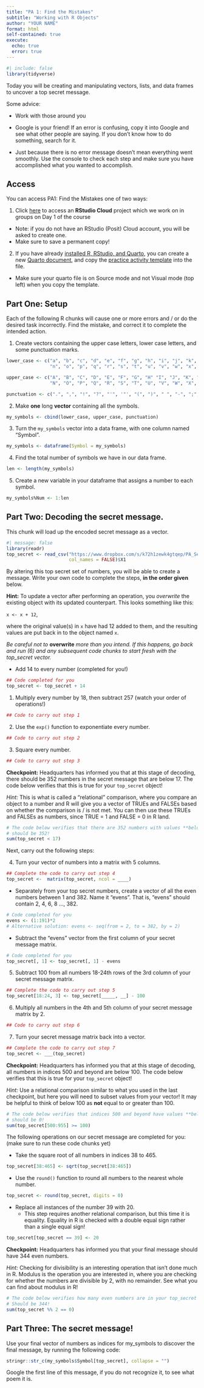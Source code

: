 ```yaml
---
title: "PA 1: Find the Mistakes"
subtitle: "Working with R Objects"
author: "YOUR NAME"
format: html
self-contained: true
execute:
  echo: true
  error: true
---
```


```r
#| include: false
library(tidyverse)
```

Today you will be creating and manipulating vectors, lists, and data frames to
uncover a top secret message.

Some advice:

+ Work with those around you

+ Google is your friend!  If an error is confusing, copy it into Google and see
what other people are saying.  If you don't know how to do something, search for
it.

+ Just because there is no error message doesn't mean everything went smoothly.
Use the console to check each step and make sure you have accomplished what you
wanted to accomplish.

## Access

You can access PA1: Find the Mistakes one of two ways:

1. Click [here](https://posit.cloud/content/5172799) to access an **RStudio Cloud** project which we work on in groups on Day 1 of the course
  + Note: if you do not have an RStudio (Posit) Cloud account, you will be asked to create one.
  + Make sure to save a permanent copy!

2. If you have already [installed R, RStudio, and Quarto](https://earobinson95.github.io/stat331-calpoly-text/01-introduction.html#checkin3-install), you can create a new [Quarto document](https://earobinson95.github.io/stat331-calpoly-text/01-introduction.html#notebooks), and copy the [practice activity template](https://raw.githubusercontent.com/earobinson95/stat331-calpoly/master/practice-activities/PA1-find-the-mistakes.qmd?token=GHSAT0AAAAAABYBOW2KDYAEG2R7JS4OT2HMY54NK7A) into the file.
  + Make sure your quarto file is on Source mode and not Visual mode (top left) when you copy the template.

## Part One: Setup

Each of the following R chunks will cause one or more errors and / or do the
desired task incorrectly.  Find the mistake, and correct it to complete the
intended action.

1. Create vectors containing the upper case letters, lower case letters, and
some punctuation marks.

```r
lower_case <- c("a", "b", "c", "d", "e", "f", "g", "h", "i", "j", "k", "l", "m",
                "n", "o", "p", "q", "r", "s", "t", "u", "v", "w", "x", "y", "z")

upper_case <- c("A", "B", "C", "D", "E", "F", "G", "H" "I", "J", "K", "L", "M",
                "N", "O", "P", "Q", "R", "S", "T", "U", "V", "W", "X", "Y", "Z")

punctuation <- c(".", ",", "!", "?", "'", '"', "(", ")", " ", "-", ";", ":")
```

2. Make **one** long **vector** containing all the symbols.

```r
my_symbols <- cbind(lower_case, upper_case, punctuation)
```


3. Turn the `my_symbols` vector into a data frame, with one column named 
"Symbol".

```r
my_symbols <- dataframe(Symbol = my_symbols)
```


4. Find the total number of symbols we have in our data frame.  

```r
len <- length(my_symbols)
```


5. Create a new variable in your dataframe that assigns a number to each symbol.

```r
my_symbols%Num <- 1:len
```


## Part Two: Decoding the secret message.

This chunk will load up the encoded secret message as a vector.

```r
#| message: false
library(readr)
top_secret <- read_csv("https://www.dropbox.com/s/k72h1zewk4gtqep/PA_Secret_Code?dl=1", 
                       col_names = FALSE)$X1
```

By altering this top secret set of numbers, you will be able to create a
message. Write your own code to complete the steps, **in the order given**
below.

**Hint:** To update a vector after performing an operation, you *overwrite* the 
existing object with its updated counterpart. This looks something like this:

`x <- x + 12`,

where the original value(s) in `x` have had 12 added to them, and the resulting 
values are put back in to the object named `x`.

*Be careful not to* **overwrite** *more than you intend. If this happens, go back and run (6) and any subsequent code chunks to start fresh with the top_secret vector.*

+ Add 14 to every number (completed for you!)

```r
## Code completed for you
top_secret <- top_secret + 14
```

1. Multiply every number by 18, then subtract 257 (watch your order of operations!)

```r
## Code to carry out step 1

```

2. Use the `exp()` function to exponentiate every number.

```r
## Code to carry out step 2

```

3. Square every number.

```r
## Code to carry out step 3

```

**Checkpoint:** Headquarters has informed you that at this stage of decoding,
there should be 352 numbers in the secret message that are below 17. The code
below verifies that this is true for your `top_secret` object!

*Hint:* This is what is called a "relational" comparison, where you compare 
an object to a number and R will give you a vector of TRUEs and FALSEs based 
on whether the comparison is / is not met. You can then use these TRUEs and 
FALSEs as numbers, since TRUE = 1 and FALSE = 0 in R land.

```r
# The code below verifies that there are 352 numbers with values **below** 17
# should be 352!
sum(top_secret < 17)
```

Next, carry out the following steps: 

4. Turn your vector of numbers into a matrix with 5 columns.

```r
## Complete the code to carry out step 4
top_secret <-  matrix(top_secret, ncol = ____)
```

+ Separately from your top secret numbers, create a vector of all the even
numbers between 1 and 382. Name it "evens". That is, "evens" should contain
2, 4, 6, 8 ..., 382.

```r
# Code completed for you
evens <- (1:191)*2
# Alternative solution: evens <- seq(from = 2, to = 382, by = 2)
```

+ Subtract the "evens" vector from the first column of your secret message
matrix.

```r
# Code completed for you
top_secret[, 1] <- top_secret[, 1] - evens
```

5. Subtract 100 from all numbers 18-24th rows of the 3rd column of your secret
message matrix.

```r
## Complete the code to carry out step 5
top_secret[18:24, 3] <- top_secret[_____, __] - 100
```

6. Multiply all numbers in the 4th and 5th column of your secret message matrix
by 2.

```r
## Code to carry out step 6

```

7. Turn your secret message matrix back into a vector.

```r
## Complete the code to carry out step 7
top_secret <- ___(top_secret)
```

**Checkpoint:** Headquarters has informed you that at this stage of decoding,
all numbers in indices 500 and beyond are below 100. The code below verifies
that this is true for your `top_secret` object! 

*Hint:* Use a relational comparison similar to what you used in the last
checkpoint, but here you will need to subset values from your vector! It may be
helpful to think of below 100 as **not** equal to or greater than 100.


```r
# The code below verifies that indices 500 and beyond have values **below** 100
# should be 0!
sum(top_secret[500:955] >= 100)
```

The following operations on our secret message are completed for you: (make sure to run these code chunks yet)

+ Take the square root of all numbers in indices 38 to 465.

```r
top_secret[38:465] <- sqrt(top_secret[38:465])
```

+ Use the `round()` function to round all numbers to the nearest whole number.

```r
top_secret <- round(top_secret, digits = 0)
```

+ Replace all instances of the number 39 with 20.
  + This step requires another relational comparison, but this time it is
equality. Equality in R is checked with a double equal sign rather than a single
equal sign!

```r
top_secret[top_secret == 39] <- 20
```


**Checkpoint:** Headquarters has informed you that your final message should
have 344 even numbers.

*Hint:* Checking for divisibility is an interesting operation that isn't done
much in R. Modulus is the operation you are interested in, where you are
checking for whether the numbers are divisible by 2, with no remainder. See what
you can find about modulus in R!

```r
# The code below verifies how many even numbers are in your top_secret vector
# Should be 344!
sum(top_secret %% 2 == 0)
```


## Part Three: The secret message!

Use your final vector of numbers as indices for my_symbols to discover the final
message, by running the following code:

```r
stringr::str_c(my_symbols$Symbol[top_secret], collapse = "")
```


Google the first line of this message, if you do not recognize it, to see what
poem it is.

